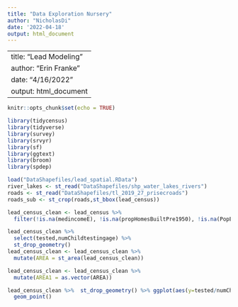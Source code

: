 ```yaml
---
title: "Data Exploration Nursery"
author: "NicholasDi"
date: '2022-04-18'
output: html_document
---
```


---
title: "Lead Modeling"
author: "Erin Franke"
date: "4/16/2022"
output: html_document
---

```r
knitr::opts_chunk$set(echo = TRUE)
```

```r
library(tidycensus)
library(tidyverse)
library(survey)
library(srvyr)
library(sf)
library(ggtext)
library(broom)
library(spdep)

load("DataShapefiles/lead_spatial.RData")
river_lakes <- st_read("DataShapefiles/shp_water_lakes_rivers")
roads <- st_read("DataShapefiles/tl_2019_27_prisecroads")
roads_sub <- st_crop(roads,st_bbox(lead_census))
```


```r
lead_census_clean <- lead_census %>%
  filter(!is.na(medincomeE), !is.na(propHomesBuiltPre1950), !is.na(PopE))
```

```r
lead_census_clean %>% 
  select(tested,numChildtestingage) %>% 
  st_drop_geometry()
lead_census_clean <- lead_census_clean %>% 
  mutate(AREA = st_area(lead_census_clean))

lead_census_clean <- lead_census_clean %>% 
  mutate(AREA1 = as.vector(AREA))

lead_census_clean %>%  st_drop_geometry() %>% ggplot(aes(y=tested/numChildtestingage, x = percent)) +
  geom_point() 
```

